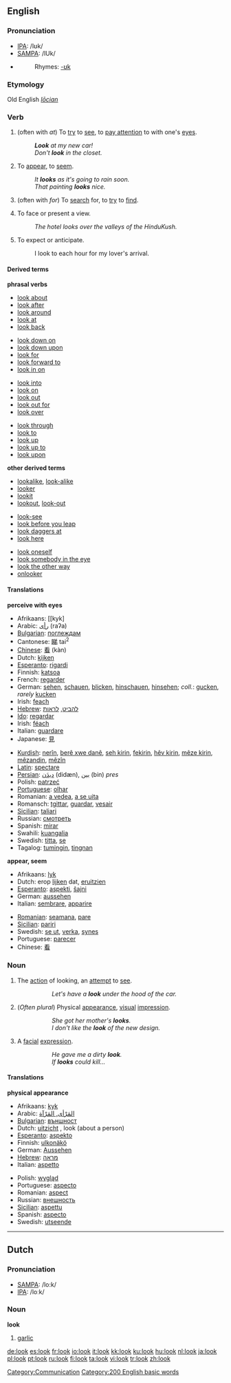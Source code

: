 {{see|lok|lök}}

==English==

{{rank|told|both|having|199|look|heard|night|mind}}

===Pronunciation===
*[[IPA]]: /lʊk/
*[[SAMPA]]: /lUk/
*{{audio|en-us-look.ogg|Audio (US)}}
*:Rhymes: [[Rhymes:English:-ʊk|-ʊk]]

===Etymology===
Old English ''[[lōcian]]''

===Verb===
{{en-verb}}

# {{intransitive}} (often with ''at'') To [[try]] to [[see]], to [[pay attention]] to with one's [[eyes]].
#:'''''Look''' at my new car!''
#:''Don't '''look''' in the closet.''
# {{intransitive}} To [[appear]], to [[seem]].
#:''It '''looks''' as it's going to rain soon.''
#:''That painting '''looks''' nice.''
# {{intransitive}} (often with ''for'') To [[search]] for, to [[try]] to [[find]].
#To face or present a view.
#:''The hotel looks over the valleys of the HinduKush.''
#To expect or anticipate.
#:I look to each hour for my lover's arrival.

====Derived terms====
'''phrasal verbs'''
{{top4}}
* [[look about]] 
* [[look after]]
* [[look around]]
* [[look at]]
* [[look back]]
{{mid4}}
* [[look down on]]
* [[look down upon]]
* [[look for]]
* [[look forward to]]
* [[look in on]]
{{mid4}}
* [[look into]]
* [[look on]]
* [[look out]]
* [[look out for]]
* [[look over]]
{{mid4}}
* [[look through]]
* [[look to]]
* [[look up]]
* [[look up to]]
* [[look upon]]
{{bottom}}

'''other derived terms'''
{{top3}}
*[[lookalike]], [[look-alike]]
*[[looker]]
*[[lookit]]
*[[lookout]], [[look-out]]
{{mid3}}
*[[look-see]]
*[[look before you leap]]
*[[look daggers at]]
*[[look here]]
{{mid3}}
*[[look oneself]]
*[[look somebody in the eye]]
*[[look the other way]]
*[[onlooker]]
{{bottom}}

====Translations====
{{COW trans}}
'''perceive with eyes'''
{{top}}
*Afrikaans: [[kyk]
*Arabic: [[رأى]] (raʔa)
*[[w:Bulgarian language|Bulgarian]]: [[поглеждам]]
*Cantonese: [[睇]] tai<sup>2</sup>
*[[w:Chinese language|Chinese]]: [[看]] (kàn)
*Dutch: [[kijken]]
*[[w:Esperanto|Esperanto]]: [[rigardi]]
*Finnish: [[katsoa]]
*French: [[regarder]]
*German: [[sehen]], [[schauen]], [[blicken]], [[hinschauen]], [[hinsehen]]; <i>coll.</i>: [[gucken]], <i>rarely</i> [[kucken]]
*Irish: [[feach]]
*[[w:Hebrew language|Hebrew]]: [[להביט]], [[לראות]]
*[[w:Ido|Ido]]: [[regardar]]
*Irish: [[féach]]
*Italian: [[guardare]]
*Japanese: [[見]]
{{mid}}
*[[Kurdish]]: [[nerîn]], [[berê xwe dan]]ê, [[seh|seh kirin]], [[fekirin]], [[hêv|hêv kirin]], [[mêze|mêze kirin]], [[mêzandin]], [[mêzîn]]
*[[Latin]]: [[spectare]]
*[[Persian]]: [[دیدَن]] (didæn), [[بین]] (bin) ''pres''
*Polish: [[patrzeć]]
*[[Portuguese]]: [[olhar]]
*Romanian: [[a vedea]], [[a se uita]]
*Romansch: [[tgittar]], [[guardar]], [[vesair]]
*[[Sicilian]]: [[taliari]]
*Russian: [[смотреть]]
*Spanish: [[mirar]]
*Swahili: [[kuangalia]]
*Swedish: [[titta]], [[se]]
*Tagalog: [[tumingin]], [[tingnan]]
{{bottom}}

'''appear, seem'''
{{top}}
*Afrikaans: [[lyk]]
*Dutch: erop [[lijken]] dat, [[eruitzien]]
*[[w:Esperanto|Esperanto]]: [[aspekti]], [[ŝajni]]
*German: [[aussehen]]
*Italian: [[sembrare]], [[apparire]]
{{mid}}
*[[Romanian]]: [[seamana]], [[pare]]
*[[Sicilian]]: [[pariri]]
*Swedish: [[se ut]], [[verka]], [[synes]]
*Portuguese: [[parecer]]
*Chinese: [[看]]
{{bottom}}

===Noun===
{{en-noun}}

# The [[action]] of looking, an [[attempt]] to [[see]].
#::''Let's have a '''look''' under the hood of the car.''
# (''Often plural'') Physical [[appearance]], [[visual]] [[impression]].
#::''She got her mother's '''looks'''.''
#::''I don't like the '''look''' of the new design.''
# A [[facial]] [[expression]].
#::''He gave me a dirty '''look'''.''
#::''If '''looks''' could kill...''

====Translations====
{{COW trans}}
'''physical appearance'''
{{top}}
*Afrikaans: [[kyk]]
*Arabic: [[المَرْأى, المَرْآة]]
*[[w:Bulgarian language|Bulgarian]]: [[външност]] {{f}}
*Dutch: [[uitzicht]] {{n}}, look {{m}} (about a person)
*[[w:Esperanto|Esperanto]]: [[aspekto]]
*Finnish: [[ulkonäkö]]
*German: [[Aussehen]] {{n}}
*[[w:Hebrew language|Hebrew]]: [[מראה]] {{m}}
*Italian: [[aspetto]] {{m}}
{{mid}}
*Polish: [[wygląd]]
*Portuguese: [[aspecto]] {{m}}
*Romanian: [[aspect]] {{n}}
*Russian: [[внешность]] {{f}}
*[[Sicilian]]: [[aspettu]] {{m}}
*Spanish: [[aspecto]] {{m}}
*Swedish: [[utseende]]
{{bottom}}
----

==Dutch==
===Pronunciation===
*[[w:SAMPA|SAMPA]]: /lo:k/
*[[w:IPA|IPA]]: /loːk/

===Noun===
'''look''' {{m}}

# [[garlic]]

[[Category:Communication]]

[[Category:200 English basic words]]

[[de:look]]
[[es:look]]
[[fr:look]]
[[io:look]]
[[it:look]]
[[kk:look]]
[[ku:look]]
[[hu:look]]
[[nl:look]]
[[ja:look]]
[[pl:look]]
[[pt:look]]
[[ru:look]]
[[fi:look]]
[[ta:look]]
[[vi:look]]
[[tr:look]]
[[zh:look]]